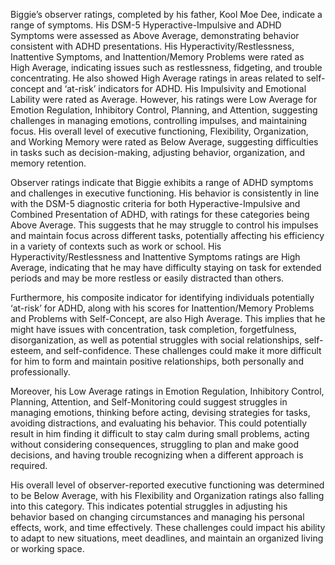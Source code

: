 Biggie's observer ratings, completed by his father, Kool Moe Dee, indicate a range of symptoms. His DSM-5 Hyperactive-Impulsive and ADHD Symptoms were assessed as Above Average, demonstrating behavior consistent with ADHD presentations. His Hyperactivity/Restlessness, Inattentive Symptoms, and Inattention/Memory Problems were rated as High Average, indicating issues such as restlessness, fidgeting, and trouble concentrating. He also showed High Average ratings in areas related to self-concept and 'at-risk' indicators for ADHD. His Impulsivity and Emotional Lability were rated as Average. However, his ratings were Low Average for Emotion Regulation, Inhibitory Control, Planning, and Attention, suggesting challenges in managing emotions, controlling impulses, and maintaining focus. His overall level of executive functioning, Flexibility, Organization, and Working Memory were rated as Below Average, suggesting difficulties in tasks such as decision-making, adjusting behavior, organization, and memory retention.

Observer ratings indicate that Biggie exhibits a range of ADHD symptoms and challenges in executive functioning. His behavior is consistently in line with the DSM-5 diagnostic criteria for both Hyperactive-Impulsive and Combined Presentation of ADHD, with ratings for these categories being Above Average. This suggests that he may struggle to control his impulses and maintain focus across different tasks, potentially affecting his efficiency in a variety of contexts such as work or school. His Hyperactivity/Restlessness and Inattentive Symptoms ratings are High Average, indicating that he may have difficulty staying on task for extended periods and may be more restless or easily distracted than others.

Furthermore, his composite indicator for identifying individuals potentially 'at-risk' for ADHD, along with his scores for Inattention/Memory Problems and Problems with Self-Concept, are also High Average. This implies that he might have issues with concentration, task completion, forgetfulness, disorganization, as well as potential struggles with social relationships, self-esteem, and self-confidence. These challenges could make it more difficult for him to form and maintain positive relationships, both personally and professionally.

Moreover, his Low Average ratings in Emotion Regulation, Inhibitory Control, Planning, Attention, and Self-Monitoring could suggest struggles in managing emotions, thinking before acting, devising strategies for tasks, avoiding distractions, and evaluating his behavior. This could potentially result in him finding it difficult to stay calm during small problems, acting without considering consequences, struggling to plan and make good decisions, and having trouble recognizing when a different approach is required.

His overall level of observer-reported executive functioning was determined to be Below Average, with his Flexibility and Organization ratings also falling into this category. This indicates potential struggles in adjusting his behavior based on changing circumstances and managing his personal effects, work, and time effectively. These challenges could impact his ability to adapt to new situations, meet deadlines, and maintain an organized living or working space.

